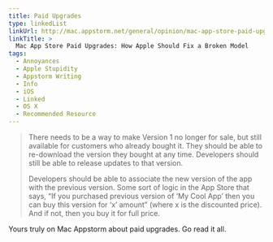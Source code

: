 ```yaml
---
title: Paid Upgrades
type: linkedList
linkUrl: http://mac.appstorm.net/general/opinion/mac-app-store-paid-upgrades-how-apple-should-fix-a-broken-model/
linkTitle: >
  Mac App Store Paid Upgrades: How Apple Should Fix a Broken Model
tags:
  - Annoyances
  - Apple Stupidity
  - Appstorm Writing
  - Info
  - iOS
  - Linked
  - OS X
  - Recommended Resource
---
```


> There needs to be a way to make Version 1 no longer for sale, but still available for customers who already bought it. They should be able to re-download the version they bought at any time. Developers should still be able to release updates to that version.
>
> Developers should be able to associate the new version of the app with the previous version. Some sort of logic in the App Store that says, “If you purchased previous version of ‘My Cool App’ then you can buy this version for ‘x’ amount” (where x is the discounted price). And if not, then you buy it for full price.

Yours truly on Mac Appstorm about paid upgrades. Go read it all.
